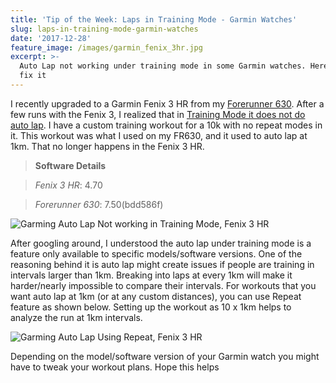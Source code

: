 ```yaml
---
title: 'Tip of the Week: Laps in Training Mode - Garmin Watches'
slug: laps-in-training-mode-garmin-watches
date: '2017-12-28'
feature_image: /images/garmin_fenix_3hr.jpg
excerpt: >-
  Auto Lap not working under training mode in some Garmin watches. Here's how to
  fix it
---
```

I recently upgraded to a Garmin Fenix 3 HR from my [Forerunner 630](/blog/three-months-to-a-half-marathon/). After a few runs with the Fenix 3, I realized that in [Training Mode it does not do auto lap](https://twitter.com/rahulpnath/status/928145529606873088). I have a custom training workout for a 10k with no repeat modes in it. This workout was what I used on my FR630, and it used to auto lap at 1km. That no longer happens in the Fenix 3 HR.

> **Software Details**

> _Fenix 3 HR_: 4.70

> _Forerunner 630_: 7.50(bdd586f)

![Garming Auto Lap Not working in Training Mode, Fenix 3 HR](/images/garmin_auto_lap_training.png)

After googling around, I understood the auto lap under training mode is a feature only available to specific models/software versions. One of the reasoning behind it is auto lap might create issues if people are training in intervals larger than 1km. Breaking into laps at every 1km will make it harder/nearly impossible to compare their intervals. For workouts that you want auto lap at 1km (or at any custom distances), you can use Repeat feature as shown below. Setting up the workout as 10 x 1km helps to analyze the run at 1km intervals.

![Garming Auto Lap Using Repeat, Fenix 3 HR](/images/garmin_auto_lap_training_repeat.png)

Depending on the model/software version of your Garmin watch you might have to tweak your workout plans. Hope this helps
